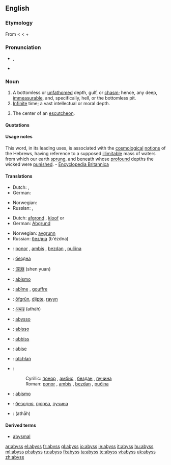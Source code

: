 {{wikipedia}}
==English==

===Etymology===
From {{ME.}} {{term|abissus|lang=enm}} < {{L.}} {{term|abyssus||a bottomless gulf|lang=la}} < {{AGr.}} {{term|sc=Grek|ἄβυσσος||tr=abyssos|bottomless|lang=grc}} {{term|sc=Grek|ἀ-||tr=a-|not|lang=grc}}+ {{term|sc=Grek|βυσσός||tr=bysso|depth|lang=grc}}

===Pronunciation===
*{{enPR|ə-bĭs'}}, {{IPA|/əˈbɪs/}}
*{{audio|en-us-abyss.ogg|Audio (US)}}

===Noun===
{{en-noun|-}}

# A bottomless or [[unfathomed]] depth, gulf, or [[chasm]]; hence, any deep, [[immeasurable]], and, specifically, hell, or the bottomless pit.
# [[infinite|Infinite]] time; a vast intellectual or moral depth.
# {{heraldry}} The center of an [[escutcheon]].

====Quotations====
{{seeCites}}

====Usage notes====
This word, in its leading uses, is associated with the [[cosmological]] [[notions]] of the Hebrews, having reference to a supposed [[illimitable]] mass of waters from which our earth [[sprung]], and beneath whose [[profound]] depths the wicked were [[punished]]. - [[Encyclopedia Britannica]]

====Translations====
{{trans-top|a bottomless or unfathomed depth}}
*Dutch: {{t|nl|afgrond|m}}, {{t|nl|ravijn|n}}
*German: {{t|de|Abgrund|m}}
{{trans-mid}}
*Norwegian: {{t|no|avgrunn|m}}
*Russian: {{t|ru|бездна|tr=b'ézdna|f}}, {{t|ru|пучина|tr=pučína|f}} {{qualifier|sea}}
{{trans-bottom}}

{{trans-top|infinite time; a vast intellectual or moral depth}}
*Dutch: [[afgrond]] {{m}}, [[kloof]] {{m}} or {{f}}
*German: [[Abgrund]] {{m}}
{{trans-mid}}
*Norwegian: [[avgrunn]] {{m}}
*Russian: [[бездна]] (b'ézdna) {{f}}
{{trans-bottom}}

{{checktrans-top}}
*{{ttbc|Bosnian}}: [[ponor]] {{m}}, [[ambis]] {{m}}, [[bezdan]] {{m}}, [[pučina]] {{f}}
*{{ttbc|Bulgarian}}: [[бездна]]
*{{ttbc|Chinese}}: [[深淵]] (shen yuan)
*{{ttbc|Esperanto}}: [[abismo]]
*{{ttbc|French}}: [[abîme]] {{m}}, [[gouffre]] {{m}}
*{{ttbc|Frisian}}: [[ôfgrûn]], [[djipte]], [[ravyn]] {{n}}
*{{ttbc|Hindi}}: [[अथाह]] (athāh) {{m}}
*{{ttbc|Interlingua}}: [[abysso]]
*{{ttbc|Italian}}: [[abisso]] {{f}}
{{trans-mid}}
*{{ttbc|Maltese}}: [[abbiss]] {{f}}
*{{ttbc|Novial}}: [[abise]]
*{{ttbc|Polish}}: [[otchłań]] {{f}}
*{{ttbc|Serbian}}:
*:Cyrillic: [[понор]] {{m}}, [[амбис]] {{m}}, [[бездан]] {{m}}, [[пучина]] {{f}}
*:Roman: [[ponor]] {{m}}, [[ambis]] {{m}}, [[bezdan]] {{m}}, [[pučina]] {{f}}
*{{ttbc|Spanish}}: [[abismo]] {{m}}
*{{ttbc|Ukrainian}}: [[безодня]], [[прірва]], [[пучина]]
*{{ttbc|Urdu}}: {{URchar|[[اتھاہ]]}} (athāh) {{m}}
{{trans-bottom}}

====Derived terms====
*[[abysmal]]

[[ar:abyss]]
[[el:abyss]]
[[fr:abyss]]
[[gl:abyss]]
[[io:abyss]]
[[ie:abyss]]
[[it:abyss]]
[[hu:abyss]]
[[ml:abyss]]
[[pl:abyss]]
[[ru:abyss]]
[[fi:abyss]]
[[ta:abyss]]
[[te:abyss]]
[[vi:abyss]]
[[uk:abyss]]
[[zh:abyss]]